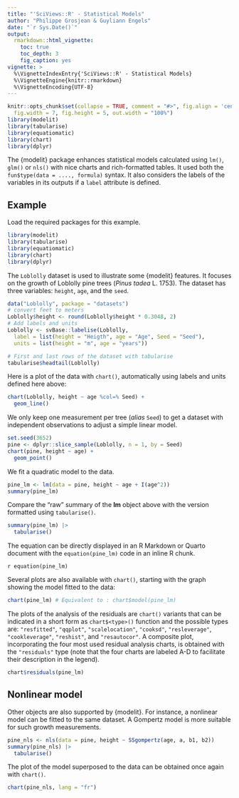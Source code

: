 ```yaml
---
title: "'SciViews::R' - Statistical Models"
author: "Philippe Grosjean & Guyliann Engels"
date: "`r Sys.Date()`"
output:
  rmarkdown::html_vignette:
    toc: true
    toc_depth: 3
    fig_caption: yes
vignette: >
  %\VignetteIndexEntry{'SciViews::R' - Statistical Models}
  %\VignetteEngine{knitr::rmarkdown}
  %\VignetteEncoding{UTF-8}
---
```


```r
knitr::opts_chunk$set(collapse = TRUE, comment = "#>", fig.align = 'center',
  fig.width = 7, fig.height = 5, out.width = "100%")
library(modelit)
library(tabularise)
library(equatiomatic)
library(chart)
library(dplyr)
```

The {modelit} package enhances statistical models calculated using `lm()`, `glm()` or `nls()` with nice charts and rich-formatted tables. It used both the `fun$type(data = ...., formula)` syntax. It also considers the labels of the variables in its outputs if a `label` attribute is defined.

## Example

Load the required packages for this example.

```r
library(modelit)
library(tabularise)
library(equatiomatic)
library(chart)
library(dplyr)
```

The `Loblolly` dataset is used to illustrate some {modelit} features. It focuses on the growth of Loblolly pine trees (*Pinus tadea* L. 1753). The dataset has three variables: `height`, `age`, and the `seed`.

```r
data("Loblolly", package = "datasets")
# convert feet to meters
Loblolly$height <- round(Loblolly$height * 0.3048, 2)
# Add labels and units
Loblolly <- svBase::labelise(Loblolly,
  label = list(height = "Heigth", age = "Age", Seed = "Seed"),
  units = list(height = "m", age = "years"))

# First and last rows of the dataset with tabularise
tabularise$headtail(Loblolly)
```

Here is a plot of the data with `chart()`, automatically using labels and units defined here above:

```r
chart(Loblolly, height ~ age %col=% Seed) +
  geom_line()
```

We only keep one measurement per tree (*alias* `Seed`) to get a dataset with independent observations to adjust a simple linear model.

```r
set.seed(3652)
pine <- dplyr::slice_sample(Loblolly, n = 1, by = Seed)
chart(pine, height ~ age) + 
  geom_point()
```

We fit a quadratic model to the data.

```r
pine_lm <- lm(data = pine, height ~ age + I(age^2))
summary(pine_lm)
```

Compare the "raw" summary of the **lm** object above with the version formatted using `tabularise()`.

```r
summary(pine_lm) |> 
  tabularise() 
```

The equation can be directly displayed in an R Markdown or Quarto document with the `equation(pine_lm)` code in an inline R chunk.

`r equation(pine_lm)`

Several plots are also available with `chart()`, starting with the graph showing the model fitted to the data:

```r
chart(pine_lm) # Equivalent to : chart$model(pine_lm)
```

The plots of the analysis of the residuals are `chart()` variants that can be indicated in a short form as `chart$<type>()` function and the possible types are: `"resfitted"`, `"qqplot"`, `"scalelocation"`, `"cooksd"`, `"resleverage"`, `"cookleverage"`, `"reshist"`, and `"resautocor"`. A composite plot, incorporating the four most used residual analysis charts, is obtained with the `"residuals"` type (note that the four charts are labeled A-D to facilitate their description in the legend).

```r
chart$residuals(pine_lm)
```


## Nonlinear model

Other objects are also supported by {modelit}. For instance, a nonlinear model can be fitted to the same dataset. A Gompertz model is more suitable for such growth measurements.

```r
pine_nls <- nls(data = pine, height ~ SSgompertz(age, a, b1, b2))
summary(pine_nls) |> 
  tabularise()
```

The plot of the model superposed to the data can be obtained once again with `chart()`.

```r
chart(pine_nls, lang = "fr")
```

